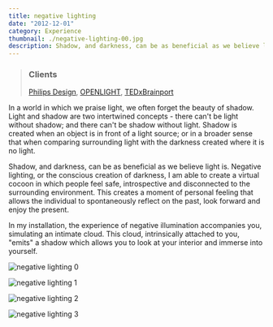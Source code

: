 ```yaml
---
title: negative lighting
date: "2012-12-01"
category: Experience
thumbnail: ./negative-lighting-00.jpg
description: Shadow, and darkness, can be as beneficial as we believe light is.
---
```


> ### Clients
> [Philips Design](http://www.design.philips.com), [OPENLIGHT](http://rombout.design/openlight/www.openlight.nl/index.html), [TEDxBrainport](https://www.ted.com/tedx/events/1595)

In a world in which we praise light, we often forget the beauty of shadow. Light and shadow are two intertwined concepts - there can't be light without shadow; and there can't be shadow without light. Shadow is created when an object is in front of a light source; or in a broader sense that when comparing surrounding light with the darkness created where it is no light.

Shadow, and darkness, can be as beneficial as we believe light is. Negative lighting, or the conscious creation of darkness, I am able to create a virtual cocoon in which people feel safe, introspective and disconnected to the surrounding environment. This creates a moment of personal feeling that allows the individual to spontaneously reflect on the past, look forward and enjoy the present.

<EmbedVideo
  width="wide"
  host="vimeo"
  source="34817321"
  title="negative lighting"
/>

In my installation, the experience of negative illumination accompanies you, simulating an intimate cloud. This cloud, intrinsically attached to you, "emits" a shadow which allows you to look at your interior and immerse into yourself.

<EmbedImage width="wide">

![negative lighting 0](./negative-lighting-00.jpg)

</EmbedImage>

<EmbedImage width="wide">

![negative lighting 1](./negative-lighting-01.jpg)

</EmbedImage>

<EmbedImage width="wide">

![negative lighting 2](./negative-lighting-02.jpg)

</EmbedImage>

<EmbedImage width="wide">

![negative lighting 3](./negative-lighting-03.jpg)

</EmbedImage>